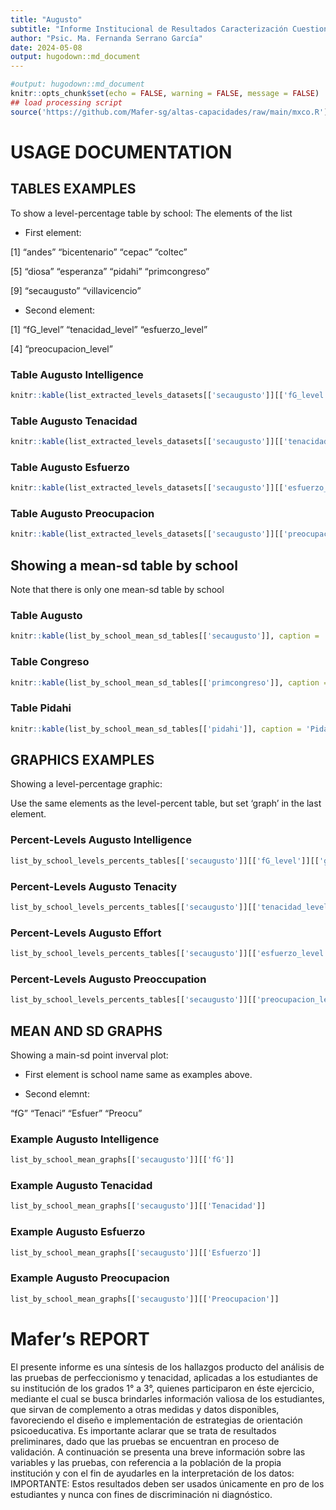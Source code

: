```yaml
---
title: "Augusto"
subtitle: "Informe Institucional de Resultados Caracterización Cuestionarios Perfeccionismo y Tenacidad "
author: "Psic. Ma. Fernanda Serrano García"
date: 2024-05-08
output: hugodown::md_document
---
```

```r
#output: hugodown::md_document
knitr::opts_chunk$set(echo = FALSE, warning = FALSE, message = FALSE)
## load processing script
source('https://github.com/Mafer-sg/altas-capacidades/raw/main/mxco.R')
```

# USAGE DOCUMENTATION
## TABLES EXAMPLES
To show a level-percentage table by school:
The elements of the list

- First element:

 [1] "andes"         "bicentenario"  "cepac"         "coltec"

 [5] "diosa"         "esperanza"     "pidahi"        "primcongreso"

 [9] "secaugusto"    "villavicencio"

- Second element:

[1] "fG_level"           "tenacidad_level"         "esfuerzo_level"

[4] "preocupacion_level"

### Table Augusto Intelligence

```r
knitr::kable(list_extracted_levels_datasets[['secaugusto']][['fG_level']], caption = 'Nivel de Inteligencia', digits = 1)
```
### Table Augusto Tenacidad

```r
knitr::kable(list_extracted_levels_datasets[['secaugusto']][['tenacidad_level']], caption = 'Nivel de Inteligencia', digits = 1)
```
### Table Augusto Esfuerzo

```r
knitr::kable(list_extracted_levels_datasets[['secaugusto']][['esfuerzo_level']], caption = 'Nivel de Inteligencia', digits = 1)
```
### Table Augusto Preocupacion

```r
knitr::kable(list_extracted_levels_datasets[['secaugusto']][['preocupacion_level']], caption = 'Nivel de Inteligencia', digits = 1)
```

## Showing a mean-sd table by school
Note that there is only one mean-sd table by school

### Table Augusto

```r
knitr::kable(list_by_school_mean_sd_tables[['secaugusto']], caption = 'Augusto', digits = 1)
```

### Table Congreso

```r
knitr::kable(list_by_school_mean_sd_tables[['primcongreso']], caption = 'Congreso', digits = 1)
```

### Table Pidahi

```r
knitr::kable(list_by_school_mean_sd_tables[['pidahi']], caption = 'Pidahi', digits = 1)
```

## GRAPHICS EXAMPLES
Showing a level-percentage graphic:

Use the same elements as the level-percent table, but set 'graph' in the last element.

### Percent-Levels Augusto Intelligence

```r
list_by_school_levels_percents_tables[['secaugusto']][['fG_level']][['graph']]
```

### Percent-Levels Augusto Tenacity

```r
list_by_school_levels_percents_tables[['secaugusto']][['tenacidad_level']][['graph']]
```

### Percent-Levels Augusto Effort

```r
list_by_school_levels_percents_tables[['secaugusto']][['esfuerzo_level']][['graph']]
```

### Percent-Levels Augusto Preoccupation

```r
list_by_school_levels_percents_tables[['secaugusto']][['preocupacion_level']][['graph']]
```

## MEAN AND SD GRAPHS
Showing a main-sd point inverval plot:

- First element is school name same as examples above.

- Second elemnt:

 "fG"     "Tenaci" "Esfuer" "Preocu"


### Example Augusto Intelligence

```r
list_by_school_mean_graphs[['secaugusto']][['fG']]
```

### Example Augusto Tenacidad

```r
list_by_school_mean_graphs[['secaugusto']][['Tenacidad']]
```

### Example Augusto Esfuerzo

```r
list_by_school_mean_graphs[['secaugusto']][['Esfuerzo']]
```

### Example Augusto Preocupacion

```r
list_by_school_mean_graphs[['secaugusto']][['Preocupacion']]
```

# Mafer's REPORT
El presente informe es una síntesis de los hallazgos producto del análisis de las pruebas de perfeccionismo y tenacidad, aplicadas a los estudiantes de su institución de los grados 1° a 3°, quienes participaron en éste ejercicio, mediante el cual se busca brindarles información valiosa de los estudiantes, que sirvan de complemento a otras medidas y datos disponibles, favoreciendo el diseño e implementación de estrategias de orientación psicoeducativa. Es importante aclarar que se trata de resultados preliminares, dado que las pruebas se encuentran en proceso de validación. 
A continuación se presenta una breve información sobre las variables y las pruebas, con referencia a la población de la propia institución y con el fin de ayudarles en la interpretación de los datos:
IMPORTANTE: Estos resultados deben ser usados únicamente en pro de los estudiantes y nunca con fines de discriminación ni diagnóstico. 
